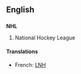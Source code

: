 ==English==
==={{initialism}}===
{{wikipedia}}
'''NHL'''
# {{sport}} National Hockey League

====Translations====
*French: [[LNH]]